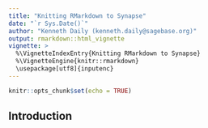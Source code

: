 ```yaml
---
title: "Knitting RMarkdown to Synapse"
date: "`r Sys.Date()`"
author: "Kenneth Daily (kenneth.daily@sagebase.org)"
output: rmarkdown::html_vignette
vignette: >
  %\VignetteIndexEntry{Knitting RMarkdown to Synapse}
  %\VignetteEngine{knitr::rmarkdown}
  \usepackage[utf8]{inputenc}
---
```



```r
knitr::opts_chunk$set(echo = TRUE)
```

## Introduction

